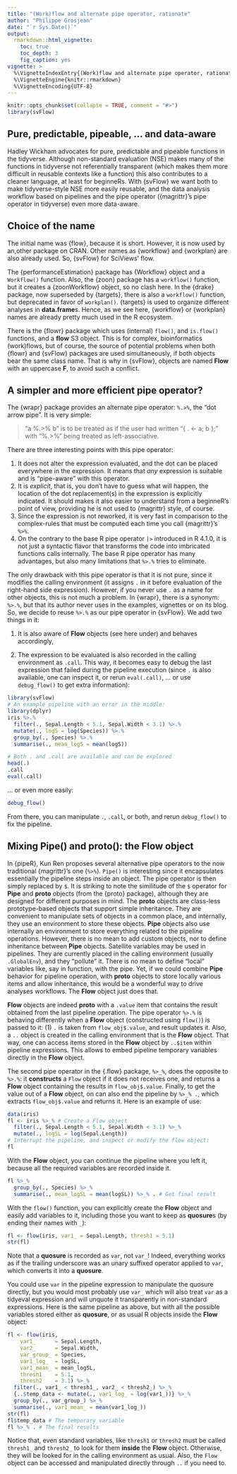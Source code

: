 ```yaml
---
title: "(Work)flow and alternate pipe operator, rationate"
author: "Philippe Grosjean"
date: "`r Sys.Date()`"
output:
  rmarkdown::html_vignette:
    toc: true
    toc_depth: 3
    fig_caption: yes
vignette: >
  %\VignetteIndexEntry{(Work)flow and alternate pipe operator, rationate}
  %\VignetteEngine{knitr::rmarkdown}
  %\VignetteEncoding{UTF-8}
---
```


```r
knitr::opts_chunk$set(collapse = TRUE, comment = "#>")
library(svFlow)
```

## Pure, predictable, pipeable, ... and data-aware

Hadley Wickham advocates for pure, predictable and pipeable functions in the tidyverse. Although non-standard evaluation (NSE) makes many of the functions in tidyverse not referentially transparent (which makes them more difficult in reusable contexts like a function) this also contributes to a cleaner language, at least for beginneRs. With {svFlow} we want both to make tidyverse-style NSE more easily reusable, and the data analysis workflow based on pipelines and the pipe operator ({magrittr}'s pipe operator in tidyverse) even more data-aware.

## Choice of the name

The initial name was {flow}, because it is short. However, it is now used by an,other package on CRAN. Other names as {workflow} and {workplan} are also already used. So, {svFlow} for SciViews' flow.

The {performanceEstimation} package has {Workflow} object and a `Workflow()` function. Also, the {zoon} package has a `workflow()` function, but it creates a {zoonWorkflow} object, so no clash here. In the {drake} package, now superseded by {targets}, there is also a `workflow()` function, but deprecated in favor of `workplan()`. {targets} is used to organize different analyses in **data.frame**s. Hence, as we see here, {workflow} or {workplan} names are already pretty much used in the R ecosystem.

There is the {flowr} package which uses (internal) `flow()`, and `is.flow()` functions, and a **flow** S3 object. This is for complex, bioinformatics (work)flows, but of course, the source of potential problems when both {flowr} and {svFlow} packages are used simultaneously, if both objects bear the same class name. That is why in {svFlow}, objects are named **Flow** with an uppercase **F**, to avoid such a conflict.

## A simpler and more efficient pipe operator?

The {wrapr} package provides an alternate pipe operator: `%.>%`, the "dot arrow pipe". It is very simple:

> "a %.\>% b" is to be treated as if the user had written "{ . \<- a; b };" with "%.\>%" being treated as left-associative.

There are three interesting points with this pipe operator:

1.  It does not alter the expression evaluated, and the dot can be placed everywhere in the expression. It means that *any* expression is suitable and is "pipe-aware" with this operator.
2.  It is *explicit*, that is, you don't have to guess what will happen, the location of the dot replacement(s) in the expression is explicitly indicated. It should makes it also easier to understand from a beginneR's point of view, providing he is not used to {magrittr} style, of course.
3.  Since the expression is not reworked, it is very fast in comparison to the complex-rules that must be computed each time you call {magrittr}'s `%>%`.
4.  On the contrary to the base R pipe operator `|>` introduced in R 4.1.0, it is not just a syntactic flavor that transforms the code into imbricated functions calls internally. The base R pipe operator has many advantages, but also many limitations that `%>.%` tries to eliminate.

The only drawback with this pipe operator is that it is not pure, since it modifies the calling environment (it assigns `.` in it before evaluation of the right-hand side expression). However, if you never use `.` as a name for other objects, this is not much a problem. In {wrapr}, there is a synonym: `%>.%`, but that its author never uses in the examples, vignettes or on its blog. So, we decide to reuse `%>.%` as our pipe operator in {svFlow}. We add two things in it:

1.  It is also aware of **Flow** objects (see here under) and behaves accordingly,

2.  The expression to be evaluated is also recorded in the calling environment as `.call`. This way, it becomes easy to debug the last expression that failed during the pipeline execution (since `.` is also available, one can inspect it, or rerun `eval(.call)`, ... or use `debug_flow()` to get extra information):

```r
library(svFlow)
# An example pipeline with an error in the middle:
library(dplyr)
iris %>.%
  filter(., Sepal.Length < 5.1, Sepal.Width < 3.1) %>.%
  mutate(., logS = log(Species)) %>.%
  group_by(., Species) %>.%
  summarise(., mean_logS = mean(logS))
```

```r
# Both . and .call are available and can be explored
head(.)
.call
eval(.call)
```

... or even more easily:

```r
debug_flow()
```

From there, you can manipulate `.`, `.call`, or both, and rerun `debug_flow()` to fix the pipeline.

## Mixing Pipe() and proto(): the Flow object

In {pipeR}, Kun Ren proposes several alternative pipe operators to the now traditional {magrittr}'s one (`%>%`). `Pipe()` is interesting since it encapsulates essentially the pipeline steps inside an object. The pipe operator is then simply replaced by `$`. It is striking to note the similitude of the `$` operator for **Pipe** and **proto** objects (from the {proto} package), although they are designed for different purposes in mind. The **proto** objects are class-less prototype-based objects that support simple inheritance. They are convenient to manipulate sets of objects in a common place, and internally, they use an environment to store these objects. **Pipe** objects also use internally an environment to store everything related to the pipeline operations. However, there is no mean to add custom objects, nor to define inheritance between **Pipe** objects. Satellite variables may be used in pipelines. They are currently placed in the calling environment (usually `.GlobalEnv`), and they "pollute" it. There is no mean to define "local" variables like, say in function, with the pipe. Yet, if we could combine **Pipe** behavior for pipeline operation, with **proto** objects to store locally various items and allow inheritance, this would be a wonderful way to drive analyses workflows. The **Flow** object just does that.

**Flow** objects are indeed **proto** with a `.value` item that contains the result obtained from the last pipeline operation. The pipe operator `%>.%` is behaving differently when a **Flow** object (constructed using `flow()`) is passed to it: (1) `.` is taken from `flow_obj$.value`, and result updates it. Also, a `..` object is created in the calling environment that is the **Flow** object. That way, one can access items stored in the **Flow** object by `..$item` within pipeline expressions. This allows to embed pipeline temporary variables directly in the **Flow** object.

The second pipe operator in the {.flow} package, `%>_%`, does the opposite to `%>.%`: it **constructs** a `Flow` object if it does not receives one, and returns a **Flow** object containing the results in `flow_obj$.value`. Finally, to get the value out of a **Flow** object, on can also end the pipeline by `%>_% .`, which extracts `flow_obj$.value` and returns it. Here is an example of use:

```r
data(iris)
fl <- iris %>_% # Create a Flow object
  filter(., Sepal.Length < 5.1, Sepal.Width < 3.1) %>_%
  mutate(., logSL = log(Sepal.Length))
# Interrupt the pipeline, and inspect or modify the flow object:
fl
```

With the **Flow** object, you can continue the pipeline where you left it, because all the required variables are recorded inside it.

```r
fl %>_%
  group_by(., Species) %>_%
  summarise(., mean_logSL = mean(logSL)) %>_% . # Get final result
```

With the `flow()` function, you can explicitly create the **Flow** object and easily add variables to it, including those you want to keep as **quosure**s (by ending their names with `_`):

```r
fl <- flow(iris, var1_ = Sepal.Length, thresh1 = 5.1)
str(fl)
```

Note that a **quosure** is recorded as `var`, not `var_`! Indeed, everything works as if the trailing underscore was an unary suffixed operator applied to `var`, which converts it into a **quosure**.

You could use `var` in the pipeline expression to manipulate the quosure directly, but you would most probably use `var_` which will also treat `var` as a tidyeval expression and will unquote it transparently in non-standard expressions. Here is the same pipeline as above, but with all the possible variables stored either as **quosure**, or as usual R objects inside the **Flow** object:

```r
fl <- flow(iris,
    var1_      = Sepal.Length,
    var2_      = Sepal.Width,
    var_group_ = Species,
    var1_log_  = logSL,
    var1_mean_ = mean_logSL,
    thresh1    = 5.1,
    thresh2    = 3.1) %>_%
  filter(., var1_ < thresh1_, var2_ < thresh2_) %>_%
  {..$temp_data <- mutate(., var1_log_ = log(var1_))} %>_%
  group_by(., var_group_) %>_%
  summarise(., var1_mean_ = mean(var1_log_))
str(fl)
fl$temp_data # The temporary variable
fl %>_% . # The final results
```

Notice that, even standard variables, like `thresh1` or `thresh2` must be called `thresh1_` and `thresh2_` to look for them **inside** the **Flow** object. Otherwise, they will be looked for in the calling environment as usual. Also, the `Flow` object can be accessed and manipulated directly through `..` if you need to.
